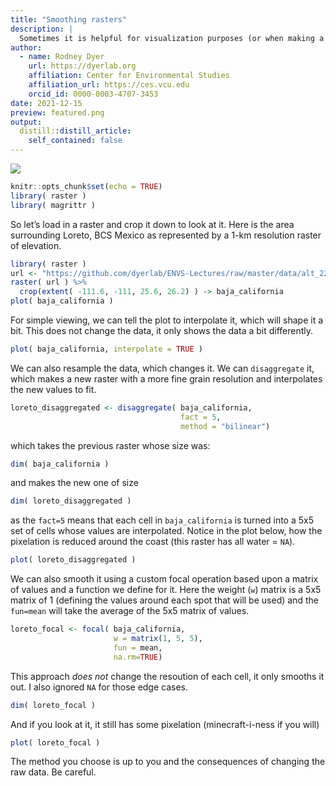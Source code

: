 ```yaml
---
title: "Smoothing rasters"
description: |
  Sometimes it is helpful for visualization purposes (or when making a nice graphic), to smooth out a raster image.  Here are some cheap and quick methods.
author:
  - name: Rodney Dyer
    url: https://dyerlab.org
    affiliation: Center for Environmental Studies
    affiliation_url: https://ces.vcu.edu
    orcid_id: 0000-0003-4707-3453
date: 2021-12-15
preview: featured.png
output:
  distill::distill_article:
    self_contained: false
---
```


![](featured.png)

```r
knitr::opts_chunk$set(echo = TRUE)
library( raster )
library( magrittr )
```

So let's load in a raster and crop it down to look at it.  Here is the area surrounding Loreto, BCS Mexico as represented by a 1-km resolution raster of elevation.

```r
library( raster )
url <- "https://github.com/dyerlab/ENVS-Lectures/raw/master/data/alt_22.tif"
raster( url ) %>%
  crop(extent( -111.6, -111, 25.6, 26.2) ) -> baja_california
plot( baja_california ) 
```


For simple viewing, we can tell the plot to interpolate it, which will shape it a bit.  This does not change the data, it only shows the data a bit differently.

```r
plot( baja_california, interpolate = TRUE )
```

We can also resample the data, which changes it.  We can `disaggregate` it, which makes a new raster with a more fine grain resolution and interpolates the new values to fit.

```r
loreto_disaggregated <- disaggregate( baja_california, 
                                      fact = 5,
                                      method = "bilinear")
```

which takes the previous raster whose size was:

```r
dim( baja_california )
```

and makes the new one of size

```r
dim( loreto_disaggregated )
```

as the `fact=5` means that each cell in `baja_california` is turned into a 5x5 set of cells whose values are interpolated.  Notice in the plot below, how the pixelation is reduced around the coast (this raster has all water = `NA`).

```r
plot( loreto_disaggregated )
```


We can also smooth it using a custom focal operation based upon a matrix of values and a function we define for it.  Here the weight (`w`) matrix is a 5x5 matrix of 1 (defining the values around each spot that will be used) and the `fun=mean` will take the average of the 5x5 matrix of values.

```r
loreto_focal <- focal( baja_california, 
                       w = matrix(1, 5, 5), 
                       fun = mean, 
                       na.rm=TRUE)
```

This approach *does not* change the resoution of each cell, it only smooths it out.  I also ignored `NA` for those edge cases.

```r
dim( loreto_focal )
```

And if you look at it, it still has some pixelation (minecraft-i-ness if you will)

```r
plot( loreto_focal )
```

The method you choose is up to you and the consequences of changing the raw data.  Be careful.

